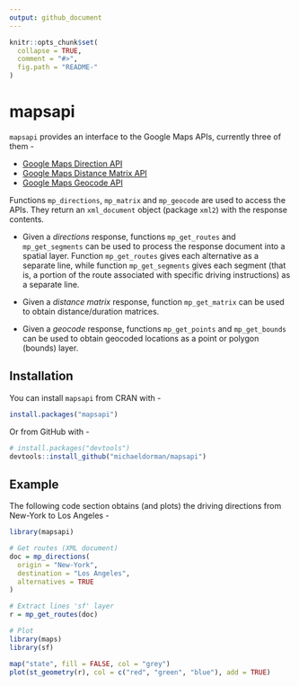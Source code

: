 ```yaml
---
output: github_document
---
```


<!-- README.md is generated from README.Rmd. Please edit that file -->

```r
knitr::opts_chunk$set(
  collapse = TRUE,
  comment = "#>",
  fig.path = "README-"
)
```

# mapsapi

`mapsapi` provides an interface to the Google Maps APIs, currently three of them - 

* <a href="https://developers.google.com/maps/documentation/directions/" target="_blank">Google Maps Direction API</a>
* <a href="https://developers.google.com/maps/documentation/distance-matrix/" target="_blank">Google Maps Distance Matrix API</a>
* <a href="https://developers.google.com/maps/documentation/geocoding/" target="_blank">Google Maps Geocode API</a>

Functions `mp_directions`, `mp_matrix` and `mp_geocode` are used to access the APIs. They return an `xml_document` object (package `xml2`) with the response contents.  

* Given a *directions* response, functions `mp_get_routes` and `mp_get_segments` can be used to process the response document into a spatial layer. Function `mp_get_routes` gives each alternative as a separate line, while function `mp_get_segments` gives each segment (that is, a portion of the route associated with specific driving instructions) as a separate line. 

* Given a *distance matrix* response, function `mp_get_matrix` can be used to obtain distance/duration matrices.

* Given a *geocode* response, functions `mp_get_points` and `mp_get_bounds` can be used to obtain geocoded locations as a point or polygon (bounds) layer. 

## Installation

You can install `mapsapi` from CRAN with - 

```r
install.packages("mapsapi")
```

Or from GitHub with -

```r
# install.packages("devtools")
devtools::install_github("michaeldorman/mapsapi")
```

## Example

The following code section obtains (and plots) the driving directions from New-York to Los Angeles - 

```r
library(mapsapi)

# Get routes (XML document)
doc = mp_directions(
  origin = "New-York",
  destination = "Los Angeles",
  alternatives = TRUE
)

# Extract lines 'sf' layer
r = mp_get_routes(doc)

# Plot
library(maps)
library(sf)

map("state", fill = FALSE, col = "grey")
plot(st_geometry(r), col = c("red", "green", "blue"), add = TRUE)
```
